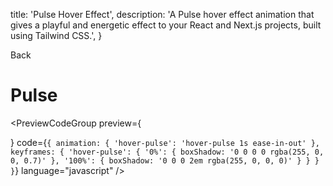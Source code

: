   title: 'Pulse Hover Effect',
  description:
    'A Pulse hover effect animation that gives a playful and energetic effect to your React and Next.js projects, built using Tailwind CSS.',
}


<Link className="flex flex-row items-center" href="/animations/hovers">
  <ChevronLeft size={17} />
  Back
</Link>

# Pulse

<PreviewCodeGroup
  preview={
    <div className="group flex w-full items-center justify-center  py-[20rem]">
      <HoverPulseButton />
    </div>
  }
  code={`
{
  animation: {
    'hover-pulse': 'hover-pulse 1s ease-in-out'
  },
  keyframes: {
    'hover-pulse': {
      '0%': {
        boxShadow: '0 0 0 0 rgba(255, 0, 0, 0.7)'
      },
      '100%': {
        boxShadow: '0 0 0 2em rgba(255, 0, 0, 0)'
      }
    }
  }
}
`}
  language="javascript"
/>
